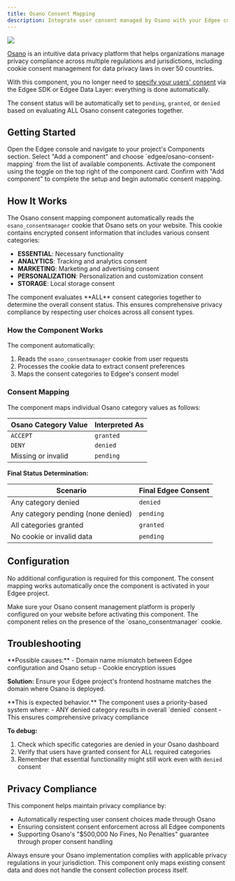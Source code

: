 ```yaml
---
title: Osano Consent Mapping
description: Integrate user consent managed by Osano with your Edgee components.
---
```



<img src="/images/banners/osano.png" className="rounded-lg" noZoom />


<EdgeeSdk />

[Osano](https://www.osano.com) is an intuitive data privacy platform that helps organizations manage privacy compliance across multiple regulations and jurisdictions, including cookie consent management for data privacy laws in over 50 countries.

With this component, you no longer need to [specify your users' consent](/services/consent/overview)
via the Edgee SDK or Edgee Data Layer: everything is done automatically.

The consent status will be automatically set to `pending`, `granted`, or `denied` based on evaluating ALL Osano consent categories together.

## Getting Started

<Steps>
<Step title="Navigate to Components">
Open the Edgee console and navigate to your project's Components section.
</Step>

<Step title="Add the Component">
Select "Add a component" and choose `edgee/osano-consent-mapping` from the list of available components.
</Step>

<Step title="Activate the Component">
Activate the component using the toggle on the top right of the component card.
</Step>

<Step title="Confirm Setup">
Confirm with "Add component" to complete the setup and begin automatic consent mapping.
</Step>
</Steps>

## How It Works

The Osano consent mapping component automatically reads the `osano_consentmanager` cookie that Osano sets on your website. This cookie contains encrypted consent information that includes various consent categories:

- **ESSENTIAL**: Necessary functionality
- **ANALYTICS**: Tracking and analytics consent
- **MARKETING**: Marketing and advertising consent
- **PERSONALIZATION**: Personalization and customization consent
- **STORAGE**: Local storage consent

<Note>
The component evaluates **ALL** consent categories together to determine the overall consent status. This ensures comprehensive privacy compliance by respecting user choices across all consent types.
</Note>

### How the Component Works

The component automatically:

1. Reads the `osano_consentmanager` cookie from user requests
2. Processes the cookie data to extract consent preferences
3. Maps the consent categories to Edgee's consent model

### Consent Mapping

The component maps individual Osano category values as follows:

| Osano Category Value | Interpreted As |
|---------------------|----------------|
| `ACCEPT`            | `granted`      |
| `DENY`              | `denied`       |
| Missing or invalid  | `pending`      |

**Final Status Determination:**

| Scenario | Final Edgee Consent |
|----------|--------------------|
| Any category denied | `denied` |
| Any category pending (none denied) | `pending` |
| All categories granted | `granted` |
| No cookie or invalid data | `pending` |


## Configuration

No additional configuration is required for this component. The consent mapping works automatically once the component is activated in your Edgee project.

<Tip>
Make sure your Osano consent management platform is properly configured on your website before activating this component. The component relies on the presence of the `osano_consentmanager` cookie.
</Tip>

## Troubleshooting

<AccordionGroup>

<Accordion title="Consent mapping not working correctly">
**Possible causes:**
- Domain name mismatch between Edgee configuration and Osano setup
- Cookie encryption issues

**Solution:** Ensure your Edgee project's frontend hostname matches the domain where Osano is deployed.
</Accordion>

<Accordion title="Consent showing as denied when some categories are granted">
**This is expected behavior.** The component uses a priority-based system where:
- ANY denied category results in overall `denied` consent
- This ensures comprehensive privacy compliance

**To debug:**
1. Check which specific categories are denied in your Osano dashboard
2. Verify that users have granted consent for ALL required categories
3. Remember that essential functionality might still work even with `denied` consent
</Accordion>

</AccordionGroup>

## Privacy Compliance

This component helps maintain privacy compliance by:
- Automatically respecting user consent choices made through Osano
- Ensuring consistent consent enforcement across all Edgee components
- Supporting Osano's "$500,000 No Fines, No Penalties" guarantee through proper consent handling

<Warning>
Always ensure your Osano implementation complies with applicable privacy regulations in your jurisdiction. This component only maps existing consent data and does not handle the consent collection process itself.
</Warning>
